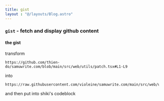 ```yaml
---
title: gist
layout : "@/layouts/Blog.astro"
---
```


### `gist` - fetch and display github content

#### the gist

transform 

```
https://github.com/thien-do/samuwrite.com/blob/main/src/web/utils/patch.tsx#L1-L9
```

into 
```
https://raw.githubusercontent.com/violeine/samuwrite.com/main/src/web/utils/patch.tsx
```
and then put into shiki's codeblock

<Quine path ='components/gist.astro' line="17-33" lang="js"/>


<Gist link="https://github.com/thien-do/samuwrite.com/blob/main/apps/web/src/editor/input/typography.ts#L1-L75"/>
